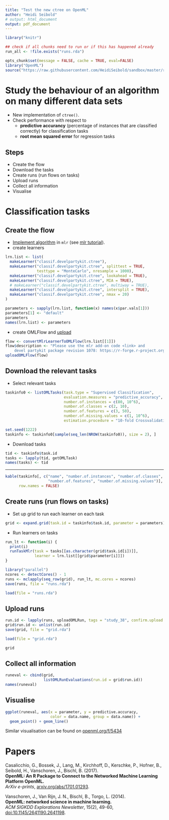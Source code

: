 ```yaml
---
title: "Test the new ctree on OpenML"
author: "Heidi Seibold"
# output: html_document
output: pdf_document
---
```



```r
library("knitr")

## check if all chunks need to run or if this has happened already
run_all <- !file.exists("runs.rda")

opts_chunk$set(message = FALSE, cache = TRUE, eval=FALSE)
library("OpenML")
source("https://raw.githubusercontent.com/HeidiSeibold/sandbox/master/rstuff/openml_newctree/new_ctree_mlr.R")
```



# Study the behaviour of an algorithm on many different data sets

- New implementation of ``ctree()``.
- Check performance with respect to 
    + **predictive accurancy** (percentage of instances that are classified 
      correctly) for classification tasks
    + **root mean squared error** for regression tasks


## Steps
- Create the flow
- Download the tasks
- Create runs (run flows on tasks)
- Upload runs
- Collect all information
- Visualise


# Classification tasks

## Create the flow
- [Implement algorithm](https://github.com/HeidiSeibold/sandbox/blob/master/rstuff/openml_newctree/new_ctree_mlr.R) 
  in ``mlr`` (see [mlr tutorial](http://mlr-org.github.io/mlr-tutorial/devel/html/create_learner/index.html)).
- create learners
```r
lrn.list <- list(
  makeLearner("classif.develpartykit.ctree"),
  makeLearner("classif.develpartykit.ctree", splittest = TRUE, 
              testtype = "MonteCarlo", nresample = 1000),
  makeLearner("classif.develpartykit.ctree", lookahead = TRUE),
  makeLearner("classif.develpartykit.ctree", MIA = TRUE),
  # makeLearner("classif.develpartykit.ctree", multiway = TRUE),
  makeLearner("classif.develpartykit.ctree", intersplit = TRUE),
  makeLearner("classif.develpartykit.ctree", nmax = 20)
)

parameters <- sapply(lrn.list, function(x) names(x$par.vals[1]))
parameters[1] <- "default"
parameters
names(lrn.list) <- parameters
```
- create OMLFlow and [upload](http://www.openml.org/f/5439)
```r
flow <- convertMlrLearnerToOMLFlow(lrn.list[[1]])
flow$description <- "Please use the mlr add-on code <link> and 
    devel partykit package revision 1078: https://r-forge.r-project.org/scm/viewvc.php/pkg/devel/?root=partykit"
uploadOMLFlow(flow)
```


## Download the relevant tasks
- Select relevant tasks
```r
taskinfo0 <- listOMLTasks(task.type = "Supervised Classification",
                          evaluation.measures = "predictive_accuracy",
                          number.of.instances = c(80, 10^6),
                          number.of.classes = c(2, 10), 
                          number.of.features = c(3, 50),
                          number.of.missing.values = c(1, 10^6),
                          estimation.procedure = "10-fold Crossvalidation")

set.seed(1222)
taskinfo <- taskinfo0[sample(seq_len(NROW(taskinfo0)), size = 2), ]
```
- Download tasks
```r
tid <- taskinfo$task.id
tasks <- lapply(tid, getOMLTask)
names(tasks) <- tid
```

----
```r
kable(taskinfo[, c("name", "number.of.instances", "number.of.classes",
                   "number.of.features", "number.of.missing.values")],
      row.names = FALSE)
```



## Create runs (run flows on tasks)
- Set up grid to run each learner on each task
```r
grid <- expand.grid(task.id = taskinfo$task.id, parameter = parameters)
```
- Run learners on tasks
```r
run_lt <- function(i) {
  print(i)
  runTaskMlr(task = tasks[[as.character(grid$task.id[i])]],
             learner = lrn.list[[grid$parameter[i]]])
}

library("parallel")
ncores <- detectCores() - 1
runs <- mclapply(seq_row(grid), run_lt, mc.cores = ncores)
save(runs, file = "runs.rda")
```


```r
load(file = "runs.rda")
```



## Upload runs
```r
run.id <- lapply(runs, uploadOMLRun, tags = "study_38", confirm.upload = FALSE)
grid$run.id <- unlist(run.id)
save(grid, file = "grid.rda") 
```
```r
load(file = "grid.rda")
```
```r
grid
```

## Collect all information
```r
runeval <- cbind(grid,
                 listOMLRunEvaluations(run.id = grid$run.id))
names(runeval)
```

## Visualise
```r
ggplot(runeval, aes(x = parameter, y = predictive.accuracy, 
                    color = data.name, group = data.name)) +
  geom_point() + geom_line()
```
Similar visualisation can be found on 
[openml.org/f/5434](http://www.openml.org/f/5434)




# Papers

Casalicchio, G., Bossek, J., Lang, M., Kirchhoff, D., Kerschke, P., Hofner, B., Seibold, H., Vanschoren, J., Bischl, B. (2017).   
**OpenML: An R Package to Connect to the Networked Machine Learning Platform OpenML.**   
*ArXiv e-prints*, [arxiv.org/abs/1701.01293](https://arxiv.org/abs/1701.01293).
 
Vanschoren, J., Van Rijn, J. N., Bischl, B., Torgo, L. (2014).    
**OpenML: networked science in machine learning.**   
*ACM SIGKDD Explorations Newsletter*, 15(2), 49-60, 
[doi:10.1145/2641190.2641198](https://doi.org/10.1145/2641190.2641198).





